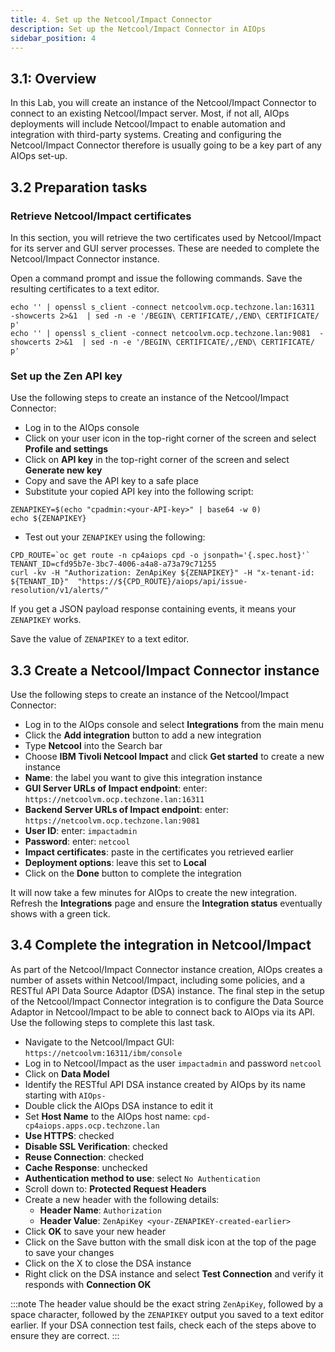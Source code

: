 ```yaml
---
title: 4. Set up the Netcool/Impact Connector
description: Set up the Netcool/Impact Connector in AIOps
sidebar_position: 4
---
```


## 3.1: Overview

In this Lab, you will create an instance of the Netcool/Impact Connector to connect to an existing Netcool/Impact server. Most, if not all, AIOps deployments will include Netcool/Impact to enable automation and integration with third-party systems. Creating and configuring the Netcool/Impact Connector therefore is usually going to be a key part of any AIOps set-up.

## 3.2 Preparation tasks

### Retrieve Netcool/Impact certificates

In this section, you will retrieve the two certificates used by Netcool/Impact for its server and GUI server processes. These are needed to complete the Netcool/Impact Connector instance.

Open a command prompt and issue the following commands. Save the resulting certificates to a text editor.

```
echo '' | openssl s_client -connect netcoolvm.ocp.techzone.lan:16311  -showcerts 2>&1  | sed -n -e '/BEGIN\ CERTIFICATE/,/END\ CERTIFICATE/ p'
echo '' | openssl s_client -connect netcoolvm.ocp.techzone.lan:9081  -showcerts 2>&1  | sed -n -e '/BEGIN\ CERTIFICATE/,/END\ CERTIFICATE/ p'
```

### Set up the Zen API key

Use the following steps to create an instance of the Netcool/Impact Connector:

- Log in to the AIOps console
- Click on your user icon in the top-right corner of the screen and select **Profile and settings**
- Click on **API key** in the top-right corner of the screen and select **Generate new key**
- Copy and save the API key to a safe place
- Substitute your copied API key into the following script:
```
ZENAPIKEY=$(echo "cpadmin:<your-API-key>" | base64 -w 0)
echo ${ZENAPIKEY}
```
- Test out your `ZENAPIKEY` using the following:
```
CPD_ROUTE=`oc get route -n cp4aiops cpd -o jsonpath='{.spec.host}'`
TENANT_ID=cfd95b7e-3bc7-4006-a4a8-a73a79c71255
curl -kv -H "Authorization: ZenApiKey ${ZENAPIKEY}" -H "x-tenant-id: ${TENANT_ID}"  "https://${CPD_ROUTE}/aiops/api/issue-resolution/v1/alerts/"
```
If you get a JSON payload response containing events, it means your `ZENAPIKEY` works.

Save the value of `ZENAPIKEY` to a text editor.

## 3.3 Create a Netcool/Impact Connector instance

Use the following steps to create an instance of the Netcool/Impact Connector:

- Log in to the AIOps console and select **Integrations** from the main menu
- Click the **Add integration** button to add a new integration
- Type **Netcool** into the Search bar
- Choose **IBM Tivoli Netcool Impact** and click **Get started** to create a new instance
- **Name**: the label you want to give this integration instance
- **GUI Server URLs of Impact endpoint**: enter: `https://netcoolvm.ocp.techzone.lan:16311`
- **Backend Server URLs of Impact endpoint**: enter: `https://netcoolvm.ocp.techzone.lan:9081`
- **User ID**: enter: `impactadmin`
- **Password**: enter: `netcool`
- **Impact certificates**: paste in the certificates you retrieved earlier
- **Deployment options**: leave this set to **Local**
- Click on the **Done** button to complete the integration

It will now take a few minutes for AIOps to create the new integration. Refresh the **Integrations** page and ensure the **Integration status** eventually shows with a green tick.

## 3.4 Complete the integration in Netcool/Impact

As part of the Netcool/Impact Connector instance creation, AIOps creates a number of assets within Netcool/Impact, including some policies, and a RESTful API Data Source Adaptor (DSA) instance. The final step in the setup of the Netcool/Impact Connector integration is to configure the Data Source Adaptor in Netcool/Impact to be able to connect back to AIOps via its API. Use the following steps to complete this last task.

- Navigate to the Netcool/Impact GUI: `https://netcoolvm:16311/ibm/console`
- Log in to Netcool/Impact as the user `impactadmin` and password `netcool`
- Click on **Data Model**
- Identify the RESTful API DSA instance created by AIOps by its name starting with `AIOps-`
- Double click the AIOps DSA instance to edit it
- Set **Host Name** to the AIOps host name: `cpd-cp4aiops.apps.ocp.techzone.lan`
- **Use HTTPS**: checked
- **Disable SSL Verification**: checked
- **Reuse Connection**: checked
- **Cache Response**: unchecked
- **Authentication method to use**: select `No Authentication`
- Scroll down to: **Protected Request Headers**
- Create a new header with the following details:
  - **Header Name**: `Authorization`
  - **Header Value**: `ZenApiKey <your-ZENAPIKEY-created-earlier>`
- Click **OK** to save your new header
- Click on the Save button with the small disk icon at the top of the page to save your changes
- Click on the X to close the DSA instance
- Right click on the DSA instance and select **Test Connection** and verify it responds with **Connection OK**

:::note
The header value should be the exact string `ZenApiKey`, followed by a space character, followed by the `ZENAPIKEY` output you saved to a text editor earlier. If your DSA connection test fails, check each of the steps above to ensure they are correct.
:::

